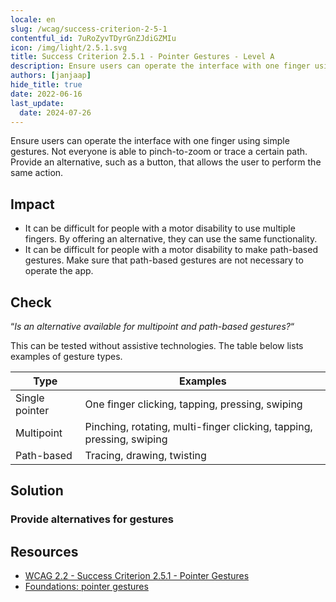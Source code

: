 ```yaml
---
locale: en
slug: /wcag/success-criterion-2-5-1
contentful_id: 7uRoZyvTDyrGnZJdiGZMIu
icon: /img/light/2.5.1.svg
title: Success Criterion 2.5.1 - Pointer Gestures - Level A
description: Ensure users can operate the interface with one finger using simple gestures. Not everyone is able to pinch-to-zoom or trace a certain path. Provide an alternative, such as a button, that allows the user to perform the same action.
authors: [janjaap]
hide_title: true
date: 2022-06-16
last_update:
  date: 2024-07-26
---
```


<Hero
  title="Pointer Gestures"
  image="/img/light/2.5.1.svg"
  alt="WCAG 2.5.1 icon"
  prefix="Success Criterion 2.5.1"
  suffix="Level A"
/>

Ensure users can operate the interface with one finger using simple gestures. Not everyone is able to pinch-to-zoom or trace a certain path. Provide an alternative, such as a button, that allows the user to perform the same action.

## Impact

- It can be difficult for people with a motor disability to use multiple fingers. By offering an alternative, they can use the same functionality.
- It can be difficult for people with a motor disability to make path-based gestures. Make sure that path-based gestures are not necessary to operate the app.

## Check

“*Is an alternative available for multipoint and path-based gestures?*“

This can be tested without assistive technologies. The table below lists examples of gesture types.

|Type          |Examples                                                             |
|--------------|---------------------------------------------------------------------|
|Single pointer|One finger clicking, tapping, pressing, swiping                      |
|Multipoint    |Pinching, rotating, multi-finger clicking, tapping, pressing, swiping|
|Path-based    |Tracing, drawing, twisting                                           |

## Solution

### Provide alternatives for gestures

<CodeSample id="input-gestures" locale="en"/>

## Resources

- [WCAG 2.2 - Success Criterion 2.5.1 - Pointer Gestures](https://www.w3.org/TR/WCAG22/#pointer-gestures)
- [Foundations: pointer gestures](https://tetralogical.com/blog/2023/03/17/foundations-pointer-gestures/)
  